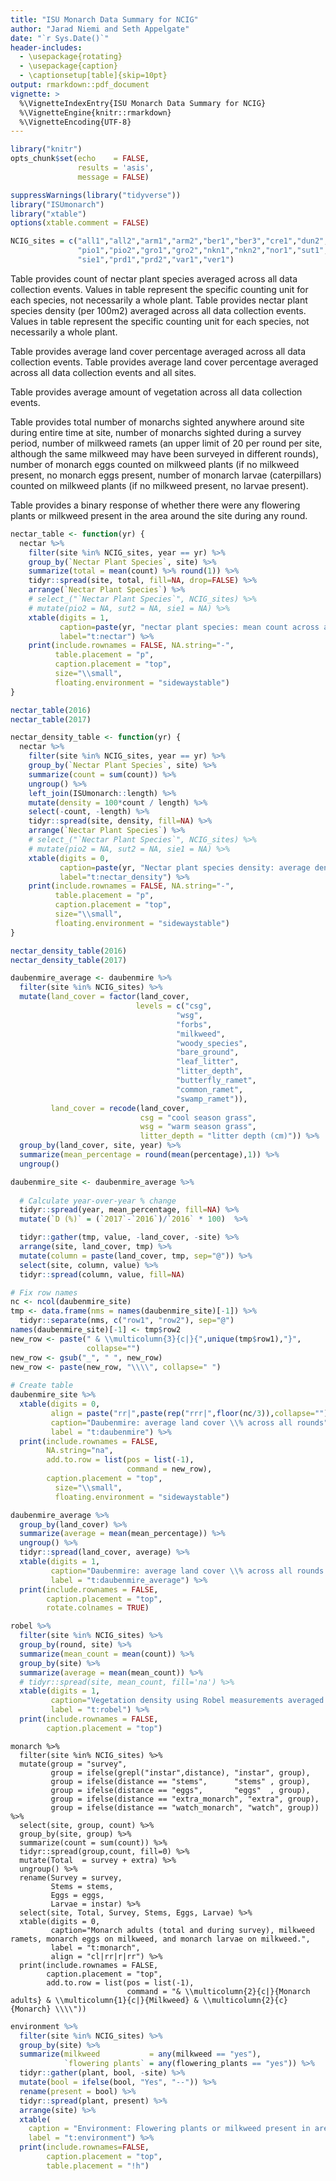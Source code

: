 ```yaml
---
title: "ISU Monarch Data Summary for NCIG"
author: "Jarad Niemi and Seth Appelgate"
date: "`r Sys.Date()`"
header-includes:
  - \usepackage{rotating}
  - \usepackage{caption} 
  - \captionsetup[table]{skip=10pt}
output: rmarkdown::pdf_document
vignette: >
  %\VignetteIndexEntry{ISU Monarch Data Summary for NCIG}
  %\VignetteEngine{knitr::rmarkdown}
  %\VignetteEncoding{UTF-8}
---
```


```r
library("knitr")
opts_chunk$set(echo    = FALSE, 
               results = 'asis',
               message = FALSE)
```

```r
suppressWarnings(library("tidyverse"))
library("ISUmonarch")
library("xtable")
options(xtable.comment = FALSE)
```

```r
NCIG_sites = c("all1","all2","arm1","arm2","ber1","ber3","cre1","dun2","dun3",
               "pio1","pio2","gro1","gro2","nkn1","nkn2","nor1","sut1","sut2",
               "sie1","prd1","prd2","var1","ver1")
```


Table \ref{t:nectar} provides count of nectar plant species averaged across all 
data collection events. 
Values in table represent the specific counting unit for each species, not necessarily a whole plant.
Table \ref{t:nectar_density} provides nectar plant species density (per 100m2) averaged across all data collection events. 
Values in table represent the specific counting unit for each species, not necessarily a whole plant.

Table \ref{t:daubenmire} provides average land cover percentage averaged across 
all data collection events.
Table \ref{t:daubenmire_average} provides average land cover percentage averaged across all data collection events and all sites.

Table \ref{t:robel} provides average amount of vegetation across all data 
collection events.

Table \ref{t:monarch} provides total number of monarchs sighted anywhere around 
site during entire time at site, number of monarchs sighted during a survey 
period, number of milkweed ramets (an upper limit of 20 per round per site, 
although the same milkweed may have been surveyed in different rounds), 
number of monarch eggs counted on milkweed plants (if no milkweed present, 
no monarch eggs present, number of monarch larvae (caterpillars) counted on 
milkweed plants (if no milkweed present, no larvae present).

Table \ref{t:environment} provides a binary response of whether there were any 
flowering plants or milkweed present in the area around the site during any 
round.


<!-- Nectar -->

```r
nectar_table <- function(yr) {
  nectar %>%
    filter(site %in% NCIG_sites, year == yr) %>%
    group_by(`Nectar Plant Species`, site) %>%
    summarize(total = mean(count) %>% round(1)) %>%
    tidyr::spread(site, total, fill=NA, drop=FALSE) %>%
    arrange(`Nectar Plant Species`) %>% 
    # select_("`Nectar Plant Species`", NCIG_sites) %>%
    # mutate(pio2 = NA, sut2 = NA, sie1 = NA) %>%
    xtable(digits = 1,
           caption=paste(yr, "nectar plant species: mean count across all surveys"),
           label="t:nectar") %>%
    print(include.rownames = FALSE, NA.string="-", 
          table.placement = "p",
          caption.placement = "top",
          size="\\small",
          floating.environment = "sidewaystable") 
}
```

```r
nectar_table(2016)
nectar_table(2017) 
```




\newpage



```r
nectar_density_table <- function(yr) {
  nectar %>%
    filter(site %in% NCIG_sites, year == yr) %>%
    group_by(`Nectar Plant Species`, site) %>%
    summarize(count = sum(count)) %>%
    ungroup() %>%
    left_join(ISUmonarch::length) %>%
    mutate(density = 100*count / length) %>%
    select(-count, -length) %>%
    tidyr::spread(site, density, fill=NA) %>%
    arrange(`Nectar Plant Species`) %>% 
    # select_("`Nectar Plant Species`", NCIG_sites) %>%
    # mutate(pio2 = NA, sut2 = NA, sie1 = NA) %>%
    xtable(digits = 0,
           caption=paste(yr, "Nectar plant species density: average density (count / 100 m2) across all rounds"),
           label="t:nectar_density") %>%
    print(include.rownames = FALSE, NA.string="-", 
          table.placement = "p",
          caption.placement = "top",
          size="\\small",
          floating.environment = "sidewaystable") 
}
```

```r
nectar_density_table(2016)
nectar_density_table(2017)
```


\newpage
 <!-- Daubenmire -->

```r
daubenmire_average <- daubenmire %>%
  filter(site %in% NCIG_sites) %>% 
  mutate(land_cover = factor(land_cover, 
                            levels = c("csg",
                                     "wsg",
                                     "forbs",
                                     "milkweed",
                                     "woody_species",
                                     "bare_ground",
                                     "leaf_litter",
                                     "litter_depth",
                                     "butterfly_ramet",
                                     "common_ramet",
                                     "swamp_ramet")),
         land_cover = recode(land_cover, 
                             csg = "cool season grass",
                             wsg = "warm season grass",
                             litter_depth = "litter depth (cm)")) %>%
  group_by(land_cover, site, year) %>%
  summarize(mean_percentage = round(mean(percentage),1)) %>%
  ungroup()

daubenmire_site <- daubenmire_average %>%
  
  # Calculate year-over-year % change
  tidyr::spread(year, mean_percentage, fill=NA) %>%
  mutate(`D (%)` = (`2017`-`2016`)/`2016` * 100)  %>%

  tidyr::gather(tmp, value, -land_cover, -site) %>%
  arrange(site, land_cover, tmp) %>%
  mutate(column = paste(land_cover, tmp, sep="@")) %>%
  select(site, column, value) %>%
  tidyr::spread(column, value, fill=NA) 

# Fix row names
nc <- ncol(daubenmire_site)
tmp <- data.frame(nms = names(daubenmire_site)[-1]) %>%
  tidyr::separate(nms, c("row1", "row2"), sep="@")
names(daubenmire_site)[-1] <- tmp$row2
new_row <- paste(" & \\multicolumn{3}{c|}{",unique(tmp$row1),"}", 
                 collapse="")
new_row <- gsub("_", " ", new_row)
new_row <- paste(new_row, "\\\\", collapse=" ")
  
# Create table
daubenmire_site %>%
  xtable(digits = 0,
         align = paste("rr|",paste(rep("rrr|",floor(nc/3)),collapse=""),sep="",collapse=""),
         caption="Daubenmire: average land cover \\% across all rounds",
         label = "t:daubenmire") %>%
  print(include.rownames = FALSE, 
        NA.string="na",
        add.to.row = list(pos = list(-1), 
                          command = new_row),
        caption.placement = "top",
          size="\\small",
          floating.environment = "sidewaystable") 
```

\newpage

<!-- Averaged across sites  -->

```r
daubenmire_average %>% 
  group_by(land_cover) %>%
  summarize(average = mean(mean_percentage)) %>% 
  ungroup() %>% 
  tidyr::spread(land_cover, average) %>%
  xtable(digits = 1,
         caption="Daubenmire: average land cover \\% across all rounds and sites",
         label = "t:daubenmire_average") %>%
  print(include.rownames = FALSE,
        caption.placement = "top",
        rotate.colnames = TRUE) 
```


 <!-- Robel -->

```r
robel %>%
  filter(site %in% NCIG_sites) %>%
  group_by(round, site) %>%
  summarize(mean_count = mean(count)) %>%
  group_by(site) %>%
  summarize(average = mean(mean_count)) %>%
  # tidyr::spread(site, mean_count, fill='na') %>%
  xtable(digits = 1,
         caption="Vegetation density using Robel measurements averaged across all rounds",
         label = "t:robel") %>%
  print(include.rownames = FALSE,
        caption.placement = "top") 
```

\newpage

<!-- Monarch -->

```rm
monarch %>% 
  filter(site %in% NCIG_sites) %>%
  mutate(group = "survey",
         group = ifelse(grepl("instar",distance), "instar", group),
         group = ifelse(distance == "stems",      "stems" , group),
         group = ifelse(distance == "eggs",       "eggs"  , group),
         group = ifelse(distance == "extra_monarch", "extra", group),
         group = ifelse(distance == "watch_monarch", "watch", group)) %>%
  select(site, group, count) %>%
  group_by(site, group) %>%
  summarize(count = sum(count)) %>%
  tidyr::spread(group,count, fill=0) %>%
  mutate(Total  = survey + extra) %>%
  ungroup() %>%
  rename(Survey = survey,
         Stems = stems,
         Eggs = eggs,
         Larvae = instar) %>%
  select(site, Total, Survey, Stems, Eggs, Larvae) %>%
  xtable(digits = 0,
         caption="Monarch adults (total and during survey), milkweed ramets, monarch eggs on milkweed, and monarch larvae on milkweed.",
         label = "t:monarch",
         align = "cl|rr|r|rr") %>%
  print(include.rownames = FALSE,
        caption.placement = "top",
        add.to.row = list(pos = list(-1), 
                          command = "& \\multicolumn{2}{c|}{Monarch adults} & \\multicolumn{1}{c|}{Milkweed} & \\multicolumn{2}{c}{Monarch} \\\\")) 
```




<!-- Environment -->

```r
environment %>%
  filter(site %in% NCIG_sites) %>%
  group_by(site) %>%
  summarize(milkweed           = any(milkweed == "yes"),
            `flowering plants` = any(flowering_plants == "yes")) %>%
  tidyr::gather(plant, bool, -site) %>%
  mutate(bool = ifelse(bool, "Yes", "--")) %>%
  rename(present = bool) %>%
  tidyr::spread(plant, present) %>%
  arrange(site) %>%
  xtable(
    caption = "Environment: Flowering plants or milkweed present in area at least once during any round?",
    label = "t:environment") %>%
  print(include.rownames=FALSE,
        caption.placement = "top", 
        table.placement = "!h") 
```


